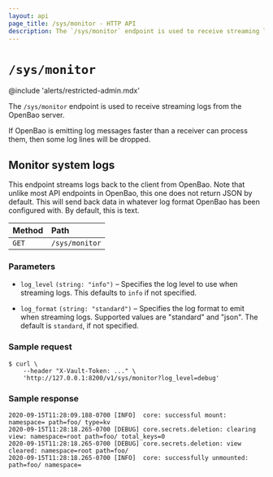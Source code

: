 ```yaml
---
layout: api
page_title: /sys/monitor - HTTP API
description: The `/sys/monitor` endpoint is used to receive streaming logs from the OpenBao server.
---
```


# `/sys/monitor`

@include 'alerts/restricted-admin.mdx'

The `/sys/monitor` endpoint is used to receive streaming logs from the OpenBao server.

If OpenBao is emitting log messages faster than a receiver can process them, then
some log lines will be dropped.

## Monitor system logs

This endpoint streams logs back to the client from OpenBao. Note that unlike most API endpoints in OpenBao, this one
does not return JSON by default. This will send back data in whatever log format OpenBao has been configured with. By
default, this is text.

| Method | Path           |
| :----- | :------------- |
| `GET`  | `/sys/monitor` |

### Parameters

- `log_level` `(string: "info")` – Specifies the log level to use when streaming logs. This defaults to `info`
  if not specified.

- `log_format` `(string: "standard")` – Specifies the log format to emit when streaming logs. Supported values are "standard" and "json". The default is `standard`,
if not specified.

### Sample request

```shell-session
$ curl \
    --header "X-Vault-Token: ..." \
    'http://127.0.0.1:8200/v1/sys/monitor?log_level=debug'
```

### Sample response

```
2020-09-15T11:28:09.188-0700 [INFO]  core: successful mount: namespace= path=foo/ type=kv
2020-09-15T11:28:18.265-0700 [DEBUG] core.secrets.deletion: clearing view: namespace=root path=foo/ total_keys=0
2020-09-15T11:28:18.265-0700 [DEBUG] core.secrets.deletion: view cleared: namespace=root path=foo/
2020-09-15T11:28:18.265-0700 [INFO]  core: successfully unmounted: path=foo/ namespace=
```
